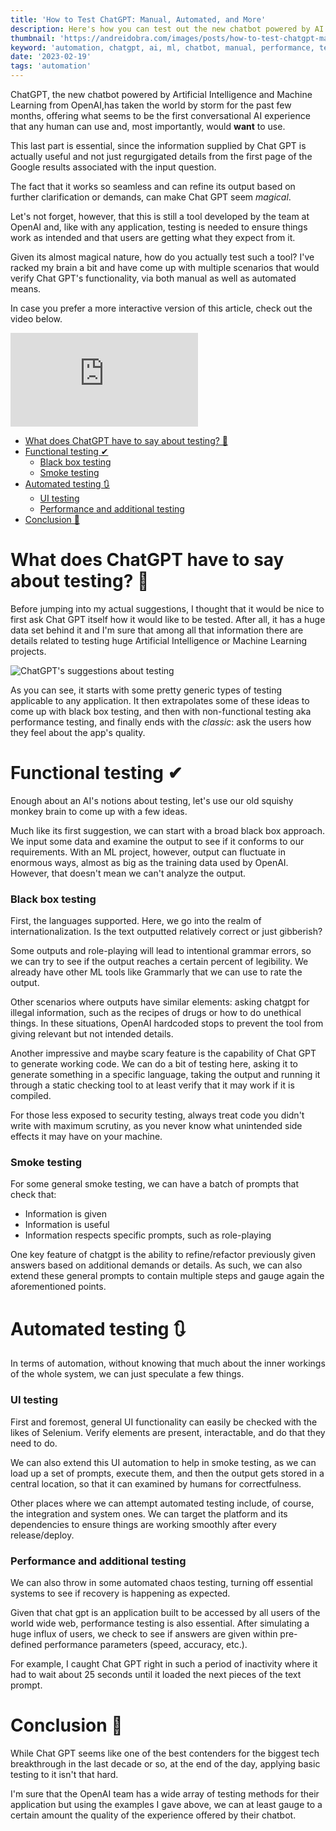 ```yaml
---
title: 'How to Test ChatGPT: Manual, Automated, and More'
description: Here's how you can test out the new chatbot powered by AI and ML
thumbnail: 'https://andreidobra.com/images/posts/how-to-test-chatgpt-manual-automated-more/testing_chat_gpt_header.png'
keyword: 'automation, chatgpt, ai, ml, chatbot, manual, performance, testing, test, qa, quality assurance, software testing'
date: '2023-02-19'
tags: 'automation'
---
```


ChatGPT, the new chatbot powered by Artificial Intelligence and Machine Learning from OpenAI,has taken the world by storm for the past few months, offering what seems to be the first conversational AI experience that any human can use and, most importantly, would **want** to use.

This last part is essential, since the information supplied by Chat GPT is actually useful and not just regurgigated details from the first page of the Google results associated with the input question.

The fact that it works so seamless and can refine its output based on further clarification or demands, can make Chat GPT seem _magical_.

Let's not forget, however, that this is still a tool developed by the team at OpenAI and, like with any application, testing is needed to ensure things work as intended and that users are getting what they expect from it.

Given its almost magical nature, how do you actually test such a tool? I've racked my brain a bit and have come up with multiple scenarios that would verify Chat GPT's functionality, via both manual as well as automated means.

In case you prefer a more interactive version of this article, check out the video below.

<iframe
  class="video"
  src="https://www.youtube.com/embed/1cuCYJX3PJ8"
  title="YouTube video player"
  frameborder="0"
  allow="accelerometer; autoplay; clipboard-write; encrypted-media; gyroscope; picture-in-picture; web-share"
  allowfullscreen
></iframe>

- [What does ChatGPT have to say about testing? 🤖](#what-does-chatgpt-have-to-say-about-testing-)
- [Functional testing ✔](#functional-testing-)
  - [Black box testing](#black-box-testing)
  - [Smoke testing](#smoke-testing)
- [Automated testing 🔃](#automated-testing-)
  - [UI testing](#ui-testing)
  - [Performance and additional testing](#performance-and-additional-testing)
- [Conclusion 🏁](#conclusion-)

# What does ChatGPT have to say about testing? 🤖

Before jumping into my actual suggestions, I thought that it would be nice to first ask Chat GPT itself how it would like to be tested. After all, it has a huge data set behind it and I'm sure that among all that information there are details related to testing huge Artificial Intelligence or Machine Learning projects.

![ChatGPT's suggestions about testing](https://andreidobra.com/posts/how-to-test-chatgpt-manual-automated-more/chatgpt_testing_suggestions.png)

As you can see, it starts with some pretty generic types of testing applicable to any application. It then extrapolates some of these ideas to come up with black box testing, and then with non-functional testing aka performance testing, and finally ends with the _classic_: ask the users how they feel about the app's quality.

# Functional testing ✔

Enough about an AI's notions about testing, let's use our old squishy monkey brain to come up with a few ideas.

Much like its first suggestion, we can start with a broad black box approach. We input some data and examine the output to see if it conforms to our requirements. With an ML project, however, output can fluctuate in enormous ways, almost as big as the training data used by OpenAI. However, that doesn't mean we can't analyze the output.

### Black box testing

First, the languages supported. Here, we go into the realm of internationalization. Is the text outputted relatively correct or just gibberish?

Some outputs and role-playing will lead to intentional grammar errors, so we can try to see if the output reaches a certain percent of legibility. We already have other ML tools like Grammarly that we can use to rate the output.

Other scenarios where outputs have similar elements: asking chatgpt for illegal information, such as the recipes of drugs or how to do unethical things. In these situations, OpenAI hardcoded stops to prevent the tool from giving relevant but not intended details.

Another impressive and maybe scary feature is the capability of Chat GPT to generate working code. We can do a bit of testing here, asking it to generate something in a specific language, taking the output and running it through a static checking tool to at least verify that it may work if it is compiled.

For those less exposed to security testing, always treat code you didn't write with maximum scrutiny, as you never know what unintended side effects it may have on your machine.

### Smoke testing

For some general smoke testing, we can have a batch of prompts that check that:

- Information is given
- Information is useful
- Information respects specific prompts, such as role-playing

One key feature of chatgpt is the ability to refine/refactor previously given answers based on additional demands or details. As such, we can also extend these general prompts to contain multiple steps and gauge again the aforementioned points.

# Automated testing 🔃

In terms of automation, without knowing that much about the inner workings of the whole system, we can just speculate a few things.

### UI testing

First and foremost, general UI functionality can easily be checked with the likes of Selenium. Verify elements are present, interactable, and do that they need to do.

We can also extend this UI automation to help in smoke testing, as we can load up a set of prompts, execute them, and then the output gets stored in a central location, so that it can examined by humans for correctfulness.

Other places where we can attempt automated testing include, of course, the integration and system ones. We can target the platform and its dependencies to ensure things are working smoothly after every release/deploy.

### Performance and additional testing

We can also throw in some automated chaos testing, turning off essential systems to see if recovery is happening as expected.

Given that chat gpt is an application built to be accessed by all users of the world wide web, performance testing is also essential. After simulating a huge influx of users, we check to see if answers are given within pre-defined performance parameters (speed, accuracy, etc.).

For example, I caught Chat GPT right in such a period of inactivity where it had to wait about 25 seconds until it loaded the next pieces of the text prompt.

# Conclusion 🏁

While Chat GPT seems like one of the best contenders for the biggest tech breakthrough in the last decade or so, at the end of the day, applying basic testing to it isn't that hard.

I'm sure that the OpenAI team has a wide array of testing methods for their application but using the examples I gave above, we can at least gauge to a certain amount the quality of the experience offered by their chatbot.
